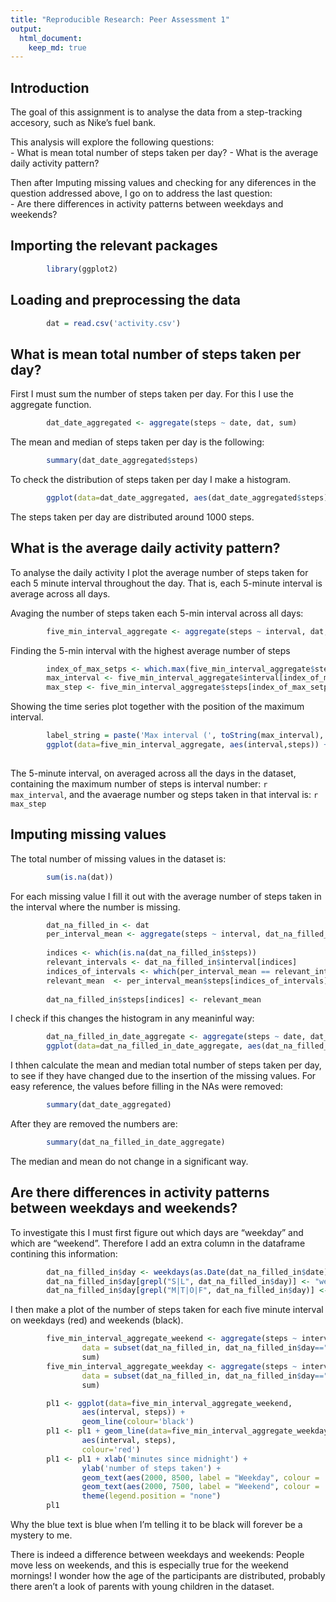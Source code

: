 ```yaml
---
title: "Reproducible Research: Peer Assessment 1"
output: 
  html_document:
    keep_md: true
---
```

## Introduction
The goal of this assignment is to analyse the data from a step-tracking accesory, such as Nike's fuel bank. 

This analysis will explore the following questions:  
- What is mean total number of steps taken per day?
- What is the average daily activity pattern?  

Then after Imputing missing values and checking for any diferences in the question addressed above, I go on to address the last question:  
- Are there differences in activity patterns between weekdays and weekends?  

## Importing the relevant packages
```r
        library(ggplot2)
```

## Loading and preprocessing the data
```r
        dat = read.csv('activity.csv')
```

## What is mean total number of steps taken per day?
First I must sum the number of steps taken per day. For this I use the aggregate function.
```r
        dat_date_aggregated <- aggregate(steps ~ date, dat, sum)
```
The mean and median of steps taken per day is the following:
```r
        summary(dat_date_aggregated$steps)
```
To check the distribution of steps taken per day I make a histogram.
```r
        ggplot(data=dat_date_aggregated, aes(dat_date_aggregated$steps)) + geom_histogram(binwidth = 1000)
```

The steps taken per day are distributed around 1000 steps.

## What is the average daily activity pattern?
To analyse the daily activity I plot the average number of steps taken for each 5 minute interval throughout the day. That is, each 5-minute interval is average across all days.

Avaging the number of steps taken each 5-min interval across all days:
```r
        five_min_interval_aggregate <- aggregate(steps ~ interval, dat, sum)        
``` 

Finding the 5-min interval with the highest average number of steps
```r
        index_of_max_setps <- which.max(five_min_interval_aggregate$steps)
        max_interval <- five_min_interval_aggregate$interval[index_of_max_setps]
        max_step <- five_min_interval_aggregate$steps[index_of_max_setps]
```

Showing the time series plot together with the position of the maximum interval.
```r
        label_string = paste('Max interval (', toString(max_interval), ', ', toString(max_step),')')
        ggplot(data=five_min_interval_aggregate, aes(interval,steps)) + geom_line() + geom_point(aes(max_interval, max_step, colour='red')) + geom_text(aes(max_interval+500, max_step, label = label_string, colour = 'red') ) + theme(legend.position = "none")
                
```

The 5-minute interval, on averaged across all the days in the dataset, containing the maximum number of steps is interval number: `r max_interval`, and the avaerage number og steps taken in that interval is: `r max_step`  

## Imputing missing values
The total number of missing values in the dataset is:
```r
        sum(is.na(dat))
```

For each missing value I fill it out with the average number of steps taken in the interval where the number is missing.
```r
        dat_na_filled_in <- dat
        per_interval_mean <- aggregate(steps ~ interval, dat_na_filled_in, mean) 
        
        indices <- which(is.na(dat_na_filled_in$steps))
        relevant_intervals <- dat_na_filled_in$interval[indices]
        indices_of_intervals <- which(per_interval_mean == relevant_intervals)
        relevant_mean  <- per_interval_mean$steps[indices_of_intervals]
        
        dat_na_filled_in$steps[indices] <- relevant_mean
```

I check if this changes the histogram in any meaninful way: 
```r
        dat_na_filled_in_date_aggregate <- aggregate(steps ~ date, dat_na_filled_in, sum)
        ggplot(data=dat_na_filled_in_date_aggregate, aes(dat_na_filled_in_date_aggregate$steps)) + geom_histogram(binwidth = 1000)
```


I thhen calculate the mean and median total number of steps taken per day, to see if they have changed due to the insertion of the missing values. For easy reference, the values before filling in the NAs were removed:
```r
        summary(dat_date_aggregated)
```

After they are removed the numbers are:
```r
        summary(dat_na_filled_in_date_aggregate)
```

The median and mean do not change in a significant way.

## Are there differences in activity patterns between weekdays and weekends?
To investigate this I must first figure out which days are “weekday” and which are “weekend”. Therefore I add an extra column in the dataframe contining this information:
```r
        dat_na_filled_in$day <- weekdays(as.Date(dat_na_filled_in$date))
        dat_na_filled_in$day[grepl("S|L", dat_na_filled_in$day)] <- "weekend"
        dat_na_filled_in$day[grepl("M|T|O|F", dat_na_filled_in$day)] <- "weekday"
```

I then make a plot of the number of steps taken for each five minute interval on weekdays (red) and weekends (black).
```r
        five_min_interval_aggregate_weekend <- aggregate(steps ~ interval, 
                data = subset(dat_na_filled_in, dat_na_filled_in$day=="weekend"), 
                sum)  
        five_min_interval_aggregate_weekday <- aggregate(steps ~ interval, 
                data = subset(dat_na_filled_in, dat_na_filled_in$day=="weekday"), 
                sum) 
```

```r
        pl1 <- ggplot(data=five_min_interval_aggregate_weekend,
                aes(interval, steps)) + 
                geom_line(colour='black') 
        pl1 <- pl1 + geom_line(data=five_min_interval_aggregate_weekday,
                aes(interval, steps), 
                colour='red') 
        pl1 <- pl1 + xlab('minutes since midnight') +
                ylab('number of steps taken') + 
                geom_text(aes(2000, 8500, label = "Weekday", colour = 'red') ) + 
                geom_text(aes(2000, 7500, label = "Weekend", colour = 'black') ) +
                theme(legend.position = "none")
        pl1
```

Why the blue text is blue when I'm telling it to be black will forever be a mystery to me.

There is indeed a difference between weekdays and weekends: People move less on weekends, and this is especially true for the weekend mornings! I wonder how the age of the participants are distributed, probably there aren't a look of parents with young children in the dataset.


